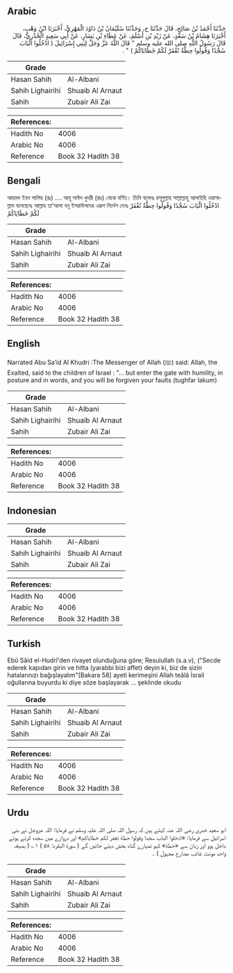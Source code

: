 ## Arabic


<div dir="rtl" lang="ar" style={{fontSize:'larger',backgroundColor:'#f8f9fa',padding:20}}>
حَدَّثَنَا أَحْمَدُ بْنُ صَالِحٍ، قَالَ حَدَّثَنَا ح، وَحَدَّثَنَا سُلَيْمَانُ بْنُ دَاوُدَ الْمَهْرِيُّ، أَخْبَرَنَا ابْنُ وَهْبٍ، أَخْبَرَنَا هِشَامُ بْنُ سَعْدٍ، عَنْ زَيْدِ بْنِ أَسْلَمَ، عَنْ عَطَاءِ بْنِ يَسَارٍ، عَنْ أَبِي سَعِيدٍ الْخُدْرِيِّ، قَالَ قَالَ رَسُولُ اللَّهِ صلى الله عليه وسلم ‏"‏ قَالَ اللَّهُ عَزَّ وَجَلَّ لِبَنِي إِسْرَائِيلَ ‏(‏ ادْخُلُوا الْبَابَ سُجَّدًا وَقُولُوا حِطَّةٌ تُغْفَرْ لَكُمْ خَطَايَاكُمْ ‏)‏ ‏"‏ ‏.‏
</div>
<div style={{backgroundColor:'#f8f9fa',padding:20, marginBottom: 10}}><table> <thead> <tr> <th>Grade</th> <th></th> </tr> </thead> <tbody> <tr><td>Hasan Sahih</td><td>Al-Albani</td></tr><tr><td>Sahih Lighairihi</td><td>Shuaib Al Arnaut</td></tr><tr><td>Sahih</td><td>Zubair Ali Zai</td></tr></tbody></table><table> <thead> <tr> <th>References:</th> <th></th> </tr> </thead> <tbody><tr><td>Hadith No</td><td>4006</td></tr><tr><td>Arabic No</td><td>4006</td></tr><tr><td>Reference</td><td>Book 32 Hadith 38</td></tr></tbody></table></div>

## Bengali


<div dir="ltr" lang="bn" style={{fontSize:'larger',backgroundColor:'#f8f9fa',padding:20}}>
আহমদ ইবন সালিহ (রঃ) .... আবূ সাঈদ খুদরী (রাঃ) থেকে বর্ণিত। তিনি বলেনঃ রসূলুল্লাহ সাল্লাল্লাহু আলাইহি ওয়াসাল্লাম বলেছেনঃ আল্লাহ তা’আলা বনূ ইসরাঈলদের এরূপ নির্দেশ দেনঃ ادْخُلُوا الْبَابَ سُجَّدًا وَقُولُوا حِطَّةٌ تُغْفَرْ لَكُمْ خَطَايَاكُمْ
</div>
<div style={{backgroundColor:'#f8f9fa',padding:20, marginBottom: 10}}><table> <thead> <tr> <th>Grade</th> <th></th> </tr> </thead> <tbody> <tr><td>Hasan Sahih</td><td>Al-Albani</td></tr><tr><td>Sahih Lighairihi</td><td>Shuaib Al Arnaut</td></tr><tr><td>Sahih</td><td>Zubair Ali Zai</td></tr></tbody></table><table> <thead> <tr> <th>References:</th> <th></th> </tr> </thead> <tbody><tr><td>Hadith No</td><td>4006</td></tr><tr><td>Arabic No</td><td>4006</td></tr><tr><td>Reference</td><td>Book 32 Hadith 38</td></tr></tbody></table></div>

## English


<div dir="ltr" lang="en" style={{fontSize:'larger',backgroundColor:'#f8f9fa',padding:20}}>
Narrated Abu Sa’id Al Khudri :The Messenger of Allah (ﷺ) said: Allah, the Exalted, said to the children of Israel : "... but enter the gate with humility, in posture and in words, and you will be forgiven your faults (tughfar lakum)
</div>
<div style={{backgroundColor:'#f8f9fa',padding:20, marginBottom: 10}}><table> <thead> <tr> <th>Grade</th> <th></th> </tr> </thead> <tbody> <tr><td>Hasan Sahih</td><td>Al-Albani</td></tr><tr><td>Sahih Lighairihi</td><td>Shuaib Al Arnaut</td></tr><tr><td>Sahih</td><td>Zubair Ali Zai</td></tr></tbody></table><table> <thead> <tr> <th>References:</th> <th></th> </tr> </thead> <tbody><tr><td>Hadith No</td><td>4006</td></tr><tr><td>Arabic No</td><td>4006</td></tr><tr><td>Reference</td><td>Book 32 Hadith 38</td></tr></tbody></table></div>

## Indonesian


<div dir="ltr" lang="id" style={{fontSize:'larger',backgroundColor:'#f8f9fa',padding:20}}>

</div>
<div style={{backgroundColor:'#f8f9fa',padding:20, marginBottom: 10}}><table> <thead> <tr> <th>Grade</th> <th></th> </tr> </thead> <tbody> <tr><td>Hasan Sahih</td><td>Al-Albani</td></tr><tr><td>Sahih Lighairihi</td><td>Shuaib Al Arnaut</td></tr><tr><td>Sahih</td><td>Zubair Ali Zai</td></tr></tbody></table><table> <thead> <tr> <th>References:</th> <th></th> </tr> </thead> <tbody><tr><td>Hadith No</td><td>4006</td></tr><tr><td>Arabic No</td><td>4006</td></tr><tr><td>Reference</td><td>Book 32 Hadith 38</td></tr></tbody></table></div>

## Turkish


<div dir="ltr" lang="tr" style={{fontSize:'larger',backgroundColor:'#f8f9fa',padding:20}}>
Ebû Sâid el-Hudrî'den rivayet olunduğuna göre; Resulullah (s.a.v), ("Secde ederek kapıdan girin ve hitta (yarabbi bizi affet) deyin ki, biz de sizin hatalarınızı bağışlayalım"[Bakara 58] ayeti kerimeşini Allah teâlâ İsrail oğullarına buyurdu ki diye söze başlayarak ... şeklinde okudu
</div>
<div style={{backgroundColor:'#f8f9fa',padding:20, marginBottom: 10}}><table> <thead> <tr> <th>Grade</th> <th></th> </tr> </thead> <tbody> <tr><td>Hasan Sahih</td><td>Al-Albani</td></tr><tr><td>Sahih Lighairihi</td><td>Shuaib Al Arnaut</td></tr><tr><td>Sahih</td><td>Zubair Ali Zai</td></tr></tbody></table><table> <thead> <tr> <th>References:</th> <th></th> </tr> </thead> <tbody><tr><td>Hadith No</td><td>4006</td></tr><tr><td>Arabic No</td><td>4006</td></tr><tr><td>Reference</td><td>Book 32 Hadith 38</td></tr></tbody></table></div>

## Urdu


<div dir="rtl" lang="ur" style={{fontSize:'larger',backgroundColor:'#f8f9fa',padding:20}}>
ابو سعید خدری رضی اللہ عنہ کہتے ہیں کہ رسول اللہ صلی اللہ علیہ وسلم نے فرمایا: اللہ عزوجل نے بنی اسرائیل سے فرمایا: «ادخلوا الباب سجدا وقولوا حطة تغفر لكم خطاياكم‏» اور دروازے میں سجدہ کرتے ہوئے داخل ہوو اور زبان سے «حطة» کہو تمہارے گناہ بخش دیئے جائیں گے ( سورۃ البقرہ: ۵۸ ) ۱؎ ( بصیغہ واحد مونث غائب مضارع مجہول ) ۔
</div>
<div style={{backgroundColor:'#f8f9fa',padding:20, marginBottom: 10}}><table> <thead> <tr> <th>Grade</th> <th></th> </tr> </thead> <tbody> <tr><td>Hasan Sahih</td><td>Al-Albani</td></tr><tr><td>Sahih Lighairihi</td><td>Shuaib Al Arnaut</td></tr><tr><td>Sahih</td><td>Zubair Ali Zai</td></tr></tbody></table><table> <thead> <tr> <th>References:</th> <th></th> </tr> </thead> <tbody><tr><td>Hadith No</td><td>4006</td></tr><tr><td>Arabic No</td><td>4006</td></tr><tr><td>Reference</td><td>Book 32 Hadith 38</td></tr></tbody></table></div>